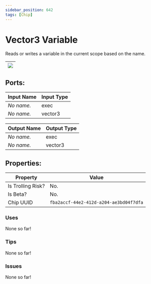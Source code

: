 ```yaml
---
sidebar_position: 642
tags: [Chip]
---
```


# Vector3 Variable


Reads or writes a variable in the current scope based on the name.

| ![](https://images-ext-2.discordapp.net/external/MPmIaQzlEPmgGWlgi-WxBBXt0Bjv_zWPkg1y1f_sy3s/https/www.recroomcircuits.com/image/circuit/absolute-value?width=206&height=108) |
|-----|

## Ports:

| Input Name | Input Type |
|-----------|-----------|
| *No name.* | exec |
| *No name.* | vector3 |

| Output Name | Output Type |
|-----------|-----------|
| *No name.* | exec |
| *No name.* | vector3 |

## Properties:

| Property  | Value |
|-------------------|-----------|
| Is Trolling Risk? | No. |
| Is Beta? | No. |
| Chip UUID | `fba2accf-44e2-412d-a204-ae3bd04f7dfa` |

### Uses

None so far!

### Tips

None so far!

### Issues

None so far!